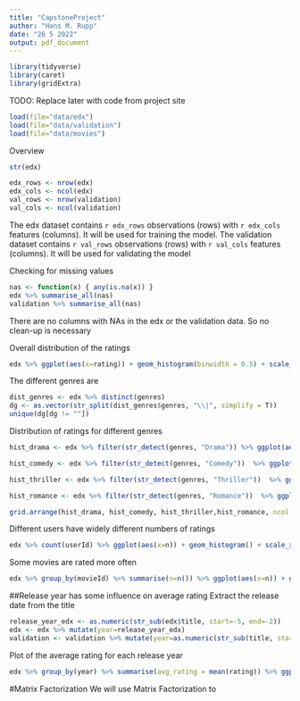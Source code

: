 ```yaml
---
title: "CapstoneProject"
author: "Hans M. Rupp"
date: "26 5 2022"
output: pdf_document
---
```


```r
library(tidyverse)
library(caret)
library(gridExtra)
```


TODO: Replace later with code from project site
```r
load(file="data/edx")
load(file="data/validation")
load(file="data/movies")
```
Overview
```r
str(edx)

```
```r
edx_rows <- nrow(edx)
edx_cols <- ncol(edx)
val_rows <- nrow(validation)
val_cols <- ncol(validation)
```

The edx dataset contains `r edx_rows` observations (rows) with `r edx_cols` features (columns). It will be used for training the model.
The validation dataset contains `r val_rows` observations (rows) with `r val_cols` features (columns). It will be used for validating the model

Checking for missing values
```r
nas <- function(x) { any(is.na(x)) }
edx %>% summarise_all(nas)
validation %>% summarise_all(nas)
```
There are no columns with NAs in the edx or the validation data. So no clean-up is necessary

Overall distribution of the ratings

```r
edx %>% ggplot(aes(x=rating)) + geom_histogram(binwidth = 0.5) + scale_x_continuous(breaks = seq(min(edx$rating), max(edx$rating), by = 0.5))

```

The different genres are
```r
dist_genres <- edx %>% distinct(genres)
dg <- as.vector(str_split(dist_genres$genres, "\\|", simplify = T))
unique(dg[dg != ""])
```


Distribution of ratings for  different genres

```r
hist_drama <- edx %>% filter(str_detect(genres, "Drama")) %>% ggplot(aes(x=rating)) + geom_histogram(binwidth = 0.5) + scale_x_continuous(breaks = seq(0.5, 5, by = 1)) + labs(title="Drama")

hist_comedy <- edx %>% filter(str_detect(genres, "Comedy"))  %>% ggplot(aes(x=rating)) + geom_histogram(binwidth = 0.5) + scale_x_continuous(breaks = seq(0.5, 5, by = 1)) + labs(title="Comedy")

hist_thriller <- edx %>% filter(str_detect(genres, "Thriller"))  %>% ggplot(aes(x=rating)) + geom_histogram(binwidth = 0.5) + scale_x_continuous(breaks = seq(0.5, 5, by = 1)) + labs(title="Thriller")

hist_romance <- edx %>% filter(str_detect(genres, "Romance"))  %>% ggplot(aes(x=rating)) + geom_histogram(binwidth = 0.5) + scale_x_continuous(breaks = seq(0.5, 5, by = 1)) + labs(title="Romance")

grid.arrange(hist_drama, hist_comedy, hist_thriller,hist_romance, ncol = 2)
```

Different users have widely different numbers of ratings

```r
edx %>% count(userId) %>% ggplot(aes(x=n)) + geom_histogram() + scale_x_log10() + xlab("Ratings per user (log)")
```

Some movies are rated more often

```r
edx %>% group_by(movieId) %>% summarise(n=n()) %>% ggplot(aes(x=n)) + geom_histogram() + scale_x_log10() + xlab("Ratings per movie (log)")

```

##Release year has some influence on average rating
Extract the release date from the title

```r
release_year_edx <- as.numeric(str_sub(edx$title, start=-5, end=-2))
edx <- edx %>% mutate(year=release_year_edx)
validation <- validation %>% mutate(year=as.numeric(str_sub(title, start=-5, end=-2)))
```
Plot of the average rating for each release year

```r
edx %>% group_by(year) %>% summarise(avg_rating = mean(rating)) %>% ggplot(aes(x=year, y=avg_rating)) + geom_point() + geom_smooth()

```



#Matrix Factorization
We will use Matrix Factorization to 

